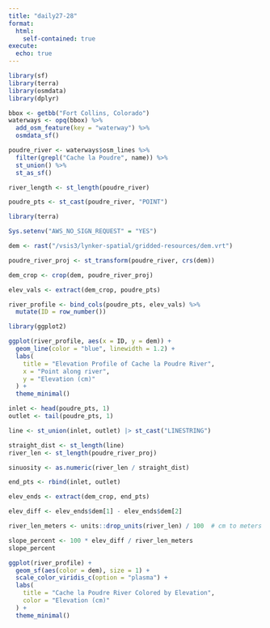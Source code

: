 ```yaml
---
title: "daily27-28"
format:
  html:
    self-contained: true
execute:
  echo: true
---
```


```r
library(sf)
library(terra)
library(osmdata)
library(dplyr)

```

```r
bbox <- getbb("Fort Collins, Colorado")
waterways <- opq(bbox) %>%
  add_osm_feature(key = "waterway") %>%
  osmdata_sf()

poudre_river <- waterways$osm_lines %>%
  filter(grepl("Cache la Poudre", name)) %>%
  st_union() %>%
  st_as_sf()

river_length <- st_length(poudre_river)

poudre_pts <- st_cast(poudre_river, "POINT")
```

```r
library(terra)

Sys.setenv("AWS_NO_SIGN_REQUEST" = "YES")

dem <- rast("/vsis3/lynker-spatial/gridded-resources/dem.vrt")
```

```r
poudre_river_proj <- st_transform(poudre_river, crs(dem))

dem_crop <- crop(dem, poudre_river_proj)

elev_vals <- extract(dem_crop, poudre_pts)

```

```r
river_profile <- bind_cols(poudre_pts, elev_vals) %>%
  mutate(ID = row_number())
```

```r
library(ggplot2)

ggplot(river_profile, aes(x = ID, y = dem)) +
  geom_line(color = "blue", linewidth = 1.2) +
  labs(
    title = "Elevation Profile of Cache la Poudre River",
    x = "Point along river",
    y = "Elevation (cm)"
  ) +
  theme_minimal()
```

```r
inlet <- head(poudre_pts, 1)
outlet <- tail(poudre_pts, 1)

line <- st_union(inlet, outlet) |> st_cast("LINESTRING")

straight_dist <- st_length(line)
river_len <- st_length(poudre_river_proj)

sinuosity <- as.numeric(river_len / straight_dist)

```


```r
end_pts <- rbind(inlet, outlet)

elev_ends <- extract(dem_crop, end_pts)

```

```r
elev_diff <- elev_ends$dem[1] - elev_ends$dem[2]

river_len_meters <- units::drop_units(river_len) / 100  # cm to meters

slope_percent <- 100 * elev_diff / river_len_meters
slope_percent

```

```r
ggplot(river_profile) +
  geom_sf(aes(color = dem), size = 1) +
  scale_color_viridis_c(option = "plasma") +
  labs(
    title = "Cache la Poudre River Colored by Elevation",
    color = "Elevation (cm)"
  ) +
  theme_minimal()

```


